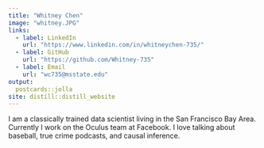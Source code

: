 ```yaml
---
title: "Whitney Chen"
image: "whitney.JPG"
links:
  - label: LinkedIn
    url: "https://www.linkedin.com/in/whitneychen-735/"
  - label: GitHub
    url: "https://github.com/Whitney-735"
  - label: Email
    url: "wc735@msstate.edu"
output:
  postcards::jolla
site: distill::distill_website
---
```

 
I am a classically trained data scientist living in the San Francisco Bay Area. 
Currently I work on the Oculus team at Facebook. I love talking about baseball, 
true crime podcasts, and causal inference.
